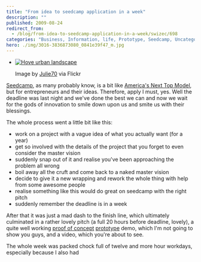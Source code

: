 ```yaml
---
title: "From idea to seedcamp application in a week"
description: ""
published: 2009-08-24
redirect_from:
  - /blog/from-idea-to-seedcamp-application-in-a-week/swizec/698
categories: "Business, Information, life, Prototype, Seedcamp, Uncategorized"
hero: ./img/3016-3836873080_0841e39f47_m.jpg
---
```


- [![Hove urban landscape](./img/3016-3836873080_0841e39f47_m.jpg "Hove urban landscape")](http://www.flickr.com/photos/32323502@N00/3836873080/)

  Image by [Julie70](http://www.flickr.com/photos/32323502@N00/3836873080/) via Flickr

[Seedcamp](http://www.seedcamp.com "Seedcamp"), as many probably know, is a bit like [America's Next Top Model](http://en.wikipedia.org/wiki/America%27s_Next_Top_Model "America's Next Top Model"), but for entrepreneurs and their ideas. Therefore, apply I must, yes. Well the deadline was last night and we've done the best we can and now we wait for the gods of innovation to smile down upon us and smite us with their blessings.

The whole process went a little bit like this:

- work on a project with a vague idea of what you actually want (for a year)
- get so involved with the details of the project that you forget to even consider the master vision
- suddenly snap out of it and realise you've been approaching the problem all wrong
- boil away all the cruft and come back to a naked master vision
- decide to give it a new wrapping and rework the whole thing with help from some awesome people
- realise something like this would do great on seedcamp with the right pitch
- suddenly remember the deadline is in a week

After that it was just a mad dash to the finish line, which ultimately culminated in a rather lovely pitch (a full 20 hours before deadline, lovely), a quite well working [proof of concept](http://en.wikipedia.org/wiki/Proof_of_concept "Proof of concept") [prototype](http://en.wikipedia.org/wiki/Prototype "Prototype") demo, which I'm not going to show you guys, and a video, which you're about to see.

The whole week was packed chock full of twelve and more hour workdays, especially because I also had
